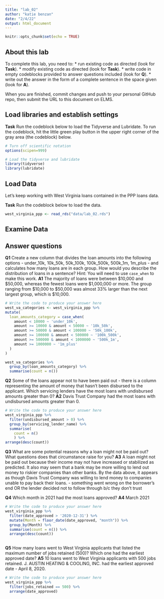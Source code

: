 ```yaml
---
title: "lab_02"
author: "katie benzan"
date: "2/4/22"
output: html_document
---
```


```r
knitr::opts_chunk$set(echo = TRUE)
```

## About this lab

To complete this lab, you need to:
* run existing code as directed (look for **Task**).
* modify existing code as directed (look for **Task**).
* write code in empty codeblocks provided to answer questions included (look for **Q**).
* write out the answer in the form of a complete sentence in the space given (look for **A**).

When you are finished, commit changes and push to your personal GitHub repo, then submit the URL to this document on ELMS.

## Load libraries and establish settings

**Task** Run the codeblock below to load the Tidyverse and Lubridate. To run the codeblock, hit the little green play button in the upper right corner of the gray area (the codeblock) below.

```r
# Turn off scientific notation
options(scipen=999)

# Load the tidyverse and lubridate
library(tidyverse)
library(lubridate)
```

## Load Data

Let's keep working with West Virginia loans contained in the PPP loans data.  

**Task** Run the codeblock below to load the data.

```r
west_virginia_ppp <- read_rds("data/lab_02.rds")
```

## Examine Data

## Answer questions

**Q1** Create a new column that divides the loan amounts into the following options - under_10k, 10k_50k, 50k_100k, 100k_500k, 500k_1m, 1m_plus - and calculates how many loans are in each group. How would you describe the distribution of loans in a sentence?
Hint: You will need to use `case_when` to make this work.
**A1** The majority of loans were between $10,000 and $50,000, whereas the fewest loans were $1,000,000 or more. The group ranging from $10,000 to $50,000 was almost 33% larger than the next largest group, which is $10,000. 

```r
# Write the code to produce your answer here
west_va_categories <- west_virginia_ppp %>%
mutate(
  loan_amounts_category = case_when(
    amount < 10000 ~ 'under_10k',
    amount >= 10000 & amount < 50000 ~ '10k_50k',
    amount >= 50000 & amount < 100000 ~ '50k_100k',
    amount >= 100000 & amount < 500000 ~ '100k_500k',
    amount >= 500000 & amount < 1000000 ~ '500k_1m',
    amount >= 1000000 ~ '1m_plus'
  )
)

west_va_categories %>%
  group_by(loan_amounts_category) %>%
  summarise(count = n())
```

**Q2** Some of the loans appear not to have been paid out - there is a column representing the amount of money that hasn't been disbursed to the applicant. Which servicing lenders have the most loans with undisbursed amounts greater than 0?
**A2** Davis Trust Company had the most loans with undisbursed amounts greater than 0. 

```r
# Write the code to produce your answer here
west_virginia_ppp %>%
  filter(undisbursed_amount > 0) %>%
  group_by(servicing_lender_name) %>% 
  summarise(
    count = n()
    ) %>%
arrange(desc(count))
```

**Q3** What are some potential reasons why a loan might not be paid out? What questions does that circumstance raise for you?
**A3** A loan might not be paid out because their income may not have increased or stabilized as predicted. It also may seem that a bank may be more willing to lend out money to riskier companies than other banks. By the data above, it appears as though Davis Trust Company was willing to lend money to companies unable to pay back their loans. 
- something went wrong on the borrower's end OR the lender decided not to follow through b/c they don't trust


**Q4** Which month in 2021 had the most loans approved?
**A4** March 2021

```r
# Write the code to produce your answer here
west_virginia_ppp %>%
  filter(date_approved > '2020-12-31') %>% 
  mutate(Month = floor_date(date_approved, "month")) %>%
  group_by(Month) %>% 
  summarise(count = n()) %>% 
  arrange(desc(count))
  
```

**Q5** How many loans went to West Virginia applicants that listed the maximum number of jobs retained (500)? Which one had the earliest approved date?
**A5** 10 loans went to West Virginia applicants with 500 jobs retained. J. AUSTIN HEATING & COOLING, INC. had the earliest approved date - April 8, 2020.

```r
# Write the code to produce your answer here
west_virginia_ppp %>%
  filter(jobs_retained == 500) %>% 
  arrange(date_approved)
```
